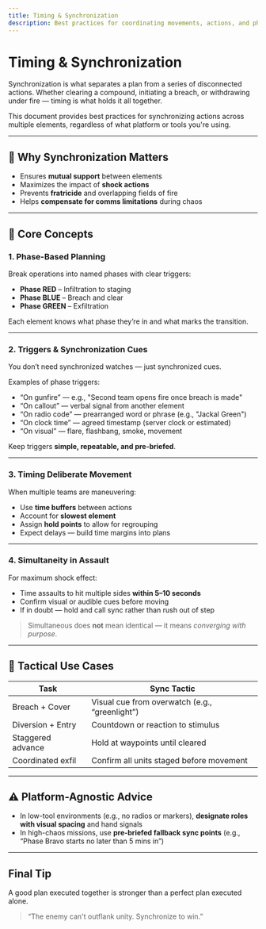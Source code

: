 ```yaml
---
title: Timing & Synchronization
description: Best practices for coordinating movements, actions, and phases during multi-element operations.
---
```


# Timing & Synchronization

Synchronization is what separates a plan from a series of disconnected actions. Whether clearing a compound, initiating a breach, or withdrawing under fire — timing is what holds it all together.

This document provides best practices for synchronizing actions across multiple elements, regardless of what platform or tools you're using.

---

## 🎯 Why Synchronization Matters

- Ensures **mutual support** between elements
- Maximizes the impact of **shock actions**
- Prevents **fratricide** and overlapping fields of fire
- Helps **compensate for comms limitations** during chaos

---

## 🔧 Core Concepts

### 1. Phase-Based Planning

Break operations into named phases with clear triggers:

- **Phase RED** – Infiltration to staging
- **Phase BLUE** – Breach and clear
- **Phase GREEN** – Exfiltration

Each element knows what phase they’re in and what marks the transition.

---

### 2. Triggers & Synchronization Cues

You don’t need synchronized watches — just synchronized cues.

Examples of phase triggers:

- “On gunfire” — e.g., "Second team opens fire once breach is made"
- “On callout” — verbal signal from another element
- “On radio code” — prearranged word or phrase (e.g., "Jackal Green")
- “On clock time” — agreed timestamp (server clock or estimated)
- “On visual” — flare, flashbang, smoke, movement

Keep triggers **simple, repeatable, and pre-briefed**.

---

### 3. Timing Deliberate Movement

When multiple teams are maneuvering:

- Use **time buffers** between actions
- Account for **slowest element**
- Assign **hold points** to allow for regrouping
- Expect delays — build time margins into plans

---

### 4. Simultaneity in Assault

For maximum shock effect:

- Time assaults to hit multiple sides **within 5–10 seconds**
- Confirm visual or audible cues before moving
- If in doubt — hold and call sync rather than rush out of step

> Simultaneous does **not** mean identical — it means _converging with purpose_.

---

## 🧠 Tactical Use Cases

| Task              | Sync Tactic                                    |
| ----------------- | ---------------------------------------------- |
| Breach + Cover    | Visual cue from overwatch (e.g., “greenlight”) |
| Diversion + Entry | Countdown or reaction to stimulus              |
| Staggered advance | Hold at waypoints until cleared                |
| Coordinated exfil | Confirm all units staged before movement       |

---

## ⚠️ Platform-Agnostic Advice

- In low-tool environments (e.g., no radios or markers), **designate roles with visual spacing** and hand signals
- In high-chaos missions, use **pre-briefed fallback sync points** (e.g., “Phase Bravo starts no later than 5 mins in”)

---

## Final Tip

A good plan executed together is stronger than a perfect plan executed alone.

> “The enemy can't outflank unity. Synchronize to win.”
